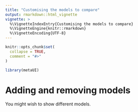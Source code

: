 ```yaml
---
title: "Customising the models to compare"
output: rmarkdown::html_vignette
vignette: >
  %\VignetteIndexEntry{Customising the models to compare}
  %\VignetteEngine{knitr::rmarkdown}
  %\VignetteEncoding{UTF-8}
---
```


```r
knitr::opts_chunk$set(
  collapse = TRUE,
  comment = "#>"
)
```

```r
library(metaUI)
```

# Adding and removing models

You might wish to show different models.

```r

```

